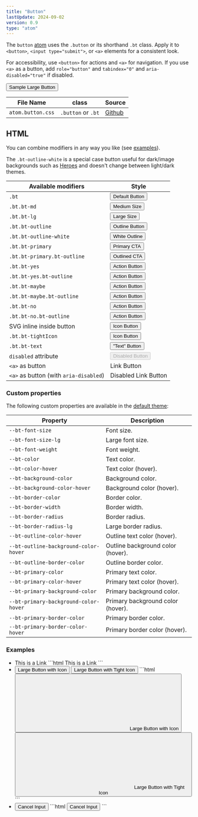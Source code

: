 ```yaml
---
title: "Button"
lastUpdate: 2024-09-02
version: 0.9
type: "atom"
---
```



<section class="prose">

The `button` [atom](/docs/start#atoms) uses the `.button` or its shorthand `.bt` class. Apply it to `<button>`, `<input type="submit">`, or `<a>` elements for a consistent look.

For accessibility, use `<button>` for actions and `<a>` for navigation. If you use `<a>` as a button, add `role="button"` and `tabindex="0"` and `aria-disabled="true"` if disabled.

<button class="bt bt-lg bt-primary mt-sm1">Sample Large Button</button>

<div class="docs_oversizedTable">

| File Name         | class              | Source      |
| ----------------- | ------------------ | ----------- |
| `atom.button.css` | `.button` or `.bt` | [Github][1] |

[1]: https://github.com/minimaldesign/mCSS/blob/main/src/styles/atom.button.css

</div>

</section>

## HTML

<section class="prose">

You can combine modifiers in any way you like (see [examples](#examples)).

The `.bt-outline-white` is a special case button useful for dark/image backgrounds such as [Heroes](/components/hero) and doesn't change between light/dark themes.

<div class="docs_oversizedTable">

| Available modifiers                    | Style                                                                                  |
| -------------------------------------- | -------------------------------------------------------------------------------------- |
| `.bt`                                  | <button class="bt">Default Button</button>                                             |
| `.bt.bt-md`                            | <button class="bt bt-md">Medium Size</button>                                          |
| `.bt.bt-lg`                            | <button class="bt bt-lg">Large Size</button>                                           |
| `.bt.bt-outline`                       | <button class="bt bt-outline">Outline Button</button>                                  |
| `.bt.bt-outline-white`                 | <button class="bt bt-outline-white">White Outline</button>                             |
| `.bt.bt-primary`                       | <button class="bt bt-primary">Primary CTA</button>                                     |
| `.bt.bt-primary.bt-outline`            | <button class="bt bt-primary bt-outline">Outlined CTA</button>                         |
| `.bt.bt-yes`                           | <button class="bt bt-yes">Action Button</button>                                       |
| `.bt.bt-yes.bt-outline`                | <button class="bt bt-yes bt-outline">Action Button</button>                            |
| `.bt.bt-maybe`                         | <button class="bt bt-maybe">Action Button</button>                                     |
| `.bt.bt-maybe.bt-outline`              | <button class="bt bt-maybe bt-outline">Action Button</button>                          |
| `.bt.bt-no`                            | <button class="bt bt-no">Action Button</button>                                        |
| `.bt.bt-no.bt-outline`                 | <button class="bt bt-no bt-outline">Action Button</button>                             |
| SVG inline inside button               | <button class="bt"><Fragment set:html={mail} />Icon Button</button>                    |
| `.bt.bt-tightIcon`                     | <button class="bt bt-tightIcon"><Fragment set:html={arrow} />Icon Button</button>      |
| `.bt.bt-text`                          | <button class="bt bt-text">"Text" Button</button>                                      |
| `disabled` attribute                   | <button class="bt" disabled>Disabled Button</button>                                   |
| `<a>` as button                        | <a class="bt" role="button" tabindex="0"> Link Button</a>                              |
| `<a>` as button (with `aria-disabled`) | <a class="bt" role="button" aria-disabled="true" tabindex="0">Disabled Link Button</a> |

</div>

### Custom properties

The following custom properties are available in the [default theme](/docs/themes):

<div class="docs_oversizedTable">

| Property                              | Description                       |
| ------------------------------------- | --------------------------------- |
| `--bt-font-size`                      | Font size.                        |
| `--bt-font-size-lg`                   | Large font size.                  |
| `--bt-font-weight`                    | Font weight.                      |
| `--bt-color`                          | Text color.                       |
| `--bt-color-hover`                    | Text color (hover).               |
| `--bt-background-color`               | Background color.                 |
| `--bt-background-color-hover`         | Background color (hover).         |
| `--bt-border-color`                   | Border color.                     |
| `--bt-border-width`                   | Border width.                     |
| `--bt-border-radius`                  | Border radius.                    |
| `--bt-border-radius-lg`               | Large border radius.              |
| `--bt-outline-color-hover`            | Outline text color (hover).       |
| `--bt-outline-background-color-hover` | Outline background color (hover). |
| `--bt-outline-border-color`           | Outline border color.             |
| `--bt-primary-color`                  | Primary text color.               |
| `--bt-primary-color-hover`            | Primary text color (hover).       |
| `--bt-primary-background-color`       | Primary background color.         |
| `--bt-primary-background-color-hover` | Primary background color (hover). |
| `--bt-primary-border-color`           | Primary border color.             |
| `--bt-primary-border-color-hover`     | Primary border color (hover).     |

</div>

</section>

### Examples

<ul class="docs_examples">
  <li>
    <a class="bt">This is a Link</a>
    ```html
    <a class="bt">This is a Link</a>
    ```
  </li>
  <li>
    <button class="bt bt-lg bt-primary mr-sm3" type="button">
      <Fragment set:html={mail} />
      Large Button with Icon
    </button>
    <button class="bt bt-lg bt-primary bt-tightIcon" type="button">
      <Fragment set:html={arrow} />
      Large Button with Tight Icon
    </button>
    ```html
    <button class="bt bt-lg bt-primary" type="button">
      <svg>[…]</svg> Large Button with Icon
    </button>
    <button class="bt bt-lg bt-primary bt-tightIcon" type="button">
      <svg>[…]</svg> Large Button with Tight Icon
    </button>
    ```
  </li>
  <li>
    <input
      class="bt bt-md bt-no bt-outline"
      type="submit"
      value="Cancel Input"
    />
    ```html
    <input
      class="bt bt-md bt-no bt-outline"
      type="submit"
      value="Cancel Input"
    />
    ```
  </li>
</ul>
